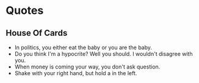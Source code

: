# Quotes

## House Of Cards

- In politics, you either eat the baby or you are the baby.
- Do you think I'm a hypocrite? Well you should. I wouldn't disagree with you.
- When money is coming your way, you don't ask question.
- Shake with your right hand, but hold a in the left.

